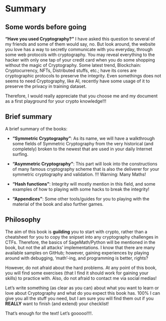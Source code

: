 # Summary {.unnumbered}

## Some words before going

**"Have you used Cryptography?"** I have asked this question to several of my friends and some of them would say, no. But look around, the website you love has a way to secretly communicate with you everyday, through some web protocols with cryptography. You may reveal everything to the hacker with only one tap of your credit card when you do some shopping without the magic of Cryptography. Some latest trend, Blockchain: Cryptocurrency, NFTs, Distributed stuffs, etc.; have its cores are cryptographic protocols to preserve the integrity. Even somethings does not seems to need Cryptography, like AI, recently have some usage of it to preserve the privacy in training dataset. 

Therefore, I would really appreciate that you choose me and my document as a first playground for your crypto knowledge!!!

## Brief summary

A brief summary of the books: 

+ **"Symmetric Cryptography"**: As its name, we will have a walkthrough some fields of Symmetric Cryptography from the very historical (and completely) broken to the newest that are used in your daily Internet surfing. 

+ **"Asymmetric Cryptography"**: This part will look into the constructions of many famous cryptography scheme that is also the deliverer for your symmetric cryptography and validation. !!! Warning: Many Maths!

+ **"Hash functions"**: Integrity will mostly mention in this field, and some examples of how to playing with some hacks to break the integrity! 

+ **"Appendices"**: Some other tools/guides for you to playing with the material of the book and also further games. 

## Philosophy 

The aim of this book is **guilding** you to start with crypto, rather than a cheatsheet for you to copy the snipset into any cryptography challenges in CTFs. Therefore, the basics of SageMath/Python will be mentioned in the book, but not the all attacks' implementations. I know that there are many available samples on GitHub; however, gaining experiences by playing around with debugging, 'math'-ing, and programming is better, rights?

However, do not afraid about the hard problems. At any point of this book, you will find some exercises (that I find it should work for gaining your skills) to practice with. Also, do not afraid to contact me via social medias!

::: {.callout-tip}

Let's write something (as clear as you can) about what you want to learn or love about Cryptography and what do you expect this book has. 100% I can give you all the stuff you need, but I am sure you will find them out if you **REALLY** want to finish (and extend) your checklist!

:::

That's enough for the text! Let's gooooo!!!!.

